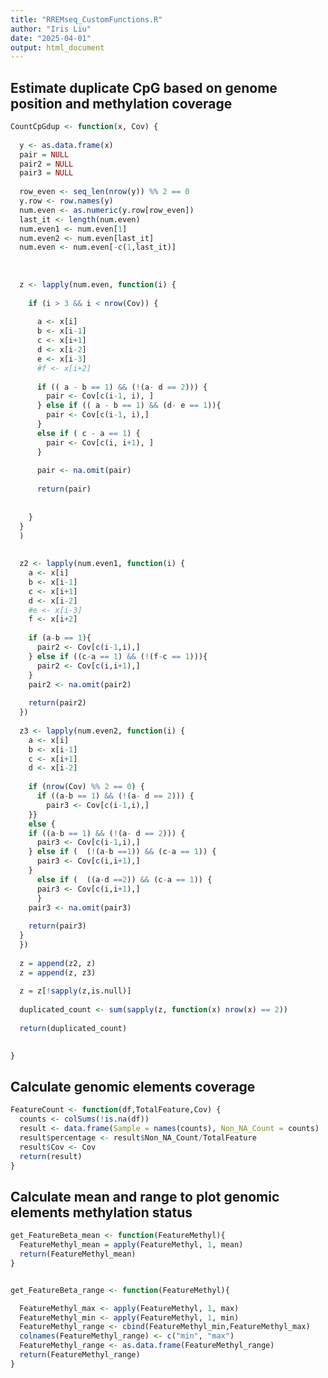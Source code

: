 ```yaml
---
title: "RREMseq_CustomFunctions.R"
author: "Iris Liu"
date: "2025-04-01"
output: html_document
---
```



## Estimate duplicate CpG based on genome position and methylation coverage
```r
CountCpGdup <- function(x, Cov) {
  
  y <- as.data.frame(x)
  pair = NULL
  pair2 = NULL
  pair3 = NULL
  
  row_even <- seq_len(nrow(y)) %% 2 == 0
  y.row <- row.names(y)
  num.even <- as.numeric(y.row[row_even])
  last_it <- length(num.even)
  num.even1 <- num.even[1]
  num.even2 <- num.even[last_it]
  num.even <- num.even[-c(1,last_it)]
  
  
  
  z <- lapply(num.even, function(i) {
    
    if (i > 3 && i < nrow(Cov)) {
      
      a <- x[i]
      b <- x[i-1]
      c <- x[i+1]
      d <- x[i-2]
      e <- x[i-3]
      #f <- x[i+2]
    
      if (( a - b == 1) && (!(a- d == 2))) {
        pair <- Cov[c(i-1, i), ]
      } else if (( a - b == 1) && (d- e == 1)){
        pair <- Cov[c(i-1, i),]
      }
      else if ( c - a == 1) {
        pair <- Cov[c(i, i+1), ]
      }
      
      pair <- na.omit(pair)
      
      return(pair)
      
      
    }
  }
  )
  
  
  z2 <- lapply(num.even1, function(i) {
    a <- x[i]
    b <- x[i-1]
    c <- x[i+1]
    d <- x[i-2]
    #e <- x[i-3]
    f <- x[i+2]
    
    if (a-b == 1){
      pair2 <- Cov[c(i-1,i),]
    } else if ((c-a == 1) && (!(f-c == 1))){
      pair2 <- Cov[c(i,i+1),]    
    }
    pair2 <- na.omit(pair2)
    
    return(pair2)
  })
  
  z3 <- lapply(num.even2, function(i) {
    a <- x[i]
    b <- x[i-1]
    c <- x[i+1]
    d <- x[i-2]
    
    if (nrow(Cov) %% 2 == 0) {
      if ((a-b == 1) && (!(a- d == 2))) {
        pair3 <- Cov[c(i-1,i),]
    }}
    else {
    if ((a-b == 1) && (!(a- d == 2))) {
      pair3 <- Cov[c(i-1,i),]
    } else if (  (!(a-b ==1)) && (c-a == 1)) {
      pair3 <- Cov[c(i,i+1),]
    }
      else if (  ((a-d ==2)) && (c-a == 1)) {
      pair3 <- Cov[c(i,i+1),]
      }
    pair3 <- na.omit(pair3)
    
    return(pair3)
  }
  })
  
  z = append(z2, z)
  z = append(z, z3)
  
  z = z[!sapply(z,is.null)]
  
  duplicated_count <- sum(sapply(z, function(x) nrow(x) == 2))
  
  return(duplicated_count)

  
}

```


## Calculate genomic elements coverage 
```r
FeatureCount <- function(df,TotalFeature,Cov) {
  counts <- colSums(!is.na(df))
  result <- data.frame(Sample = names(counts), Non_NA_Count = counts)
  result$percentage <- result$Non_NA_Count/TotalFeature
  result$Cov <- Cov
  return(result)
}
```


## Calculate mean and range to plot genomic elements methylation status 
```r

get_FeatureBeta_mean <- function(FeatureMethyl){
  FeatureMethyl_mean = apply(FeatureMethyl, 1, mean)
  return(FeatureMethyl_mean)
}


get_FeatureBeta_range <- function(FeatureMethyl){

  FeatureMethyl_max <- apply(FeatureMethyl, 1, max)
  FeatureMethyl_min <- apply(FeatureMethyl, 1, min)
  FeatureMethyl_range <- cbind(FeatureMethyl_min,FeatureMethyl_max)
  colnames(FeatureMethyl_range) <- c("min", "max")
  FeatureMethyl_range <- as.data.frame(FeatureMethyl_range)
  return(FeatureMethyl_range)
}
```

